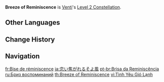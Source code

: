 {{Constellation Infobox
|image       = Constellation Breeze of Reminiscence.png
|description = [[Skyward Sonnet]] decreases opponents' {{Color|Anemo RES}} and Physical RES by 12% for 10s.<br />Opponents launched by [[Skyward Sonnet]] suffer an additional 12% {{Color|Anemo RES}} and Physical RES decrease while airborne.
|level       = 2
|character   = Venti
|utility1    = Anemo RES Reduction
|utility2    = Physical RES Reduction
}}
'''Breeze of Reminiscence''' is [[Venti]]'s [[Level 2 Constellation]].

==Other Languages==
{{Other Languages
|en      = Breeze of Reminiscence
|zhs     = 眷恋的泠风
|zhs_rm  = Juànliàn de Líng Fēng
|zht     = 眷戀的泠風
|zht_rm  = Juànliàn de Líng Fēng
|zh_tl   = 
|ja      = 恋い焦がれるそよ風
|ja_rm   = Koikogareru Soyokaze
|ja_tl   = Yearning Gentle Breeze
|ko      = 그리운 찬 바람
|ko_rm   = Geuri'un Chan Baram
|ko_tl   = Nostalgic Cold Wind
|es      = Brisa de reminiscencia
|es_tl   = Breeze of Reminiscence
|fr      = Bise de réminiscence
|fr_tl   = Northern Breeze of Reminiscence
|fr_note = ''"Bise"'' refers to a cold and dry wind coming from the North, and by extension, in poetic context, a wintery breeze.
|ru      = Бриз воспоминаний
|ru_tl   = Breeze of Reminiscence
|th      = Breeze of Reminiscence
|vi      = Tình Yêu Gió Lạnh
|vi_tl   = Cold Wind Love
|de      = Brise der Sehnsucht
|de_tl   = Breeze of Nostalgia
|id      = Breeze of Reminiscence
|pt      = Brisa da Reminiscência
|pt_tl   = Breeze of Reminiscence
|tr      = Hatıralar Esintisi
|tr_tl   = 
|it      = Brezza della reminiscenza
|it_tl   = Breeze of the Reminiscence
}}

==Change History==
{{Change History|1.0}}

==Navigation==
{{Talent Navbox|Venti}}

[[fr:Bise de réminiscence]]
[[ja:恋い焦がれるそよ風]]
[[pt-br:Brisa da Reminiscência]]
[[ru:Бриз воспоминаний]]
[[th:Breeze of Reminiscence]]
[[vi:Tình Yêu Gió Lạnh]]